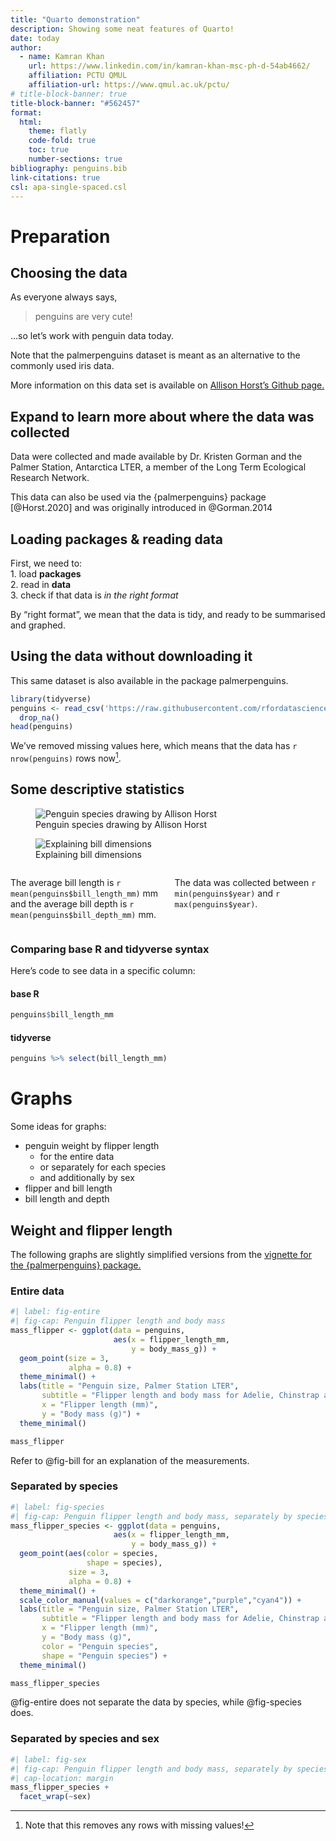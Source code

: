 ```yaml
---
title: "Quarto demonstration"
description: Showing some neat features of Quarto!
date: today 
author:
  - name: Kamran Khan 
    url: https://www.linkedin.com/in/kamran-khan-msc-ph-d-54ab4662/
    affiliation: PCTU QMUL
    affiliation-url: https://www.qmul.ac.uk/pctu/
# title-block-banner: true
title-block-banner: "#562457"
format:
  html:
    theme: flatly
    code-fold: true
    toc: true
    number-sections: true
bibliography: penguins.bib
link-citations: true
csl: apa-single-spaced.csl
---
```



# Preparation

## Choosing the data

As everyone always says,

> penguins are very cute!

...so let's work with penguin data today.  

:::{.callout-note}
Note that the palmerpenguins dataset is meant as an alternative to the commonly used iris data.
:::

More information on this data set is available on [Allison Horst's Github page.](https://allisonhorst.github.io/palmerpenguins/)  


:::{.callout-caution collapse="true"}
## Expand to learn more about where the data was collected
Data were collected and made available by Dr. Kristen Gorman and the Palmer Station, Antarctica LTER, a member of the Long Term Ecological Research Network.
:::


This data can also be used via the {palmerpenguins} package [@Horst.2020] and was originally introduced in @Gorman.2014  


## Loading packages & reading data

First, we need to:  
1. load **packages**  
2. read in **data**  
3. check if that data is *in the right format*  

[By "right format", we mean that the data is tidy, and ready to be summarised and graphed.]{.aside}

:::{.callout-tip}
## Using the data without downloading it
This same dataset is also available in the package palmerpenguins.
:::

```r
library(tidyverse)
penguins <- read_csv('https://raw.githubusercontent.com/rfordatascience/tidytuesday/master/data/2020/2020-07-28/penguins.csv') %>% 
  drop_na()
head(penguins)
```

We've removed missing values here, which means that the data has `r nrow(penguins)` rows now[^1].


## Some descriptive statistics

::: {layout-ncol=2}
![Penguin species drawing by Allison Horst](images/penguin_species.png){#fig-penguins}

![Explaining bill dimensions](images/culmen_depth.png){#fig-bill}
:::


:::: {.columns}

::: {.column width="50%"}
The average bill length is `r mean(penguins$bill_length_mm)` mm and the average bill depth is `r mean(penguins$bill_depth_mm)` mm.
:::

::: {.column width="50%"}
The data was collected between `r min(penguins$year)` and `r max(penguins$year)`.
:::

::::


### Comparing base R and tidyverse syntax

Here's code to see data in a specific column:

::: {.panel-tabset}
#### base R
``` .r
penguins$bill_length_mm
```

#### tidyverse
``` .r
penguins %>% select(bill_length_mm)
```

:::


# Graphs

Some ideas for graphs:

* penguin weight by flipper length  
    + for the entire data  
    + or separately for each species  
    + and additionally by sex  
* flipper and bill length  
* bill length and depth  

## Weight and flipper length

The following graphs are slightly simplified versions from the [vignette for the {palmerpenguins} package.](https://allisonhorst.github.io/palmerpenguins/articles/examples.html)


### Entire data
```r
#| label: fig-entire
#| fig-cap: Penguin flipper length and body mass
mass_flipper <- ggplot(data = penguins,
                       aes(x = flipper_length_mm,
                           y = body_mass_g)) +
  geom_point(size = 3,
             alpha = 0.8) +
  theme_minimal() +
  labs(title = "Penguin size, Palmer Station LTER",
       subtitle = "Flipper length and body mass for Adelie, Chinstrap and Gentoo Penguins",
       x = "Flipper length (mm)",
       y = "Body mass (g)") +
  theme_minimal()

mass_flipper
```

Refer to @fig-bill for an explanation of the measurements.

### Separated by species
```r
#| label: fig-species
#| fig-cap: Penguin flipper length and body mass, separately by species
mass_flipper_species <- ggplot(data = penguins,
                       aes(x = flipper_length_mm,
                           y = body_mass_g)) +
  geom_point(aes(color = species,
                 shape = species),
             size = 3,
             alpha = 0.8) +
  theme_minimal() +
  scale_color_manual(values = c("darkorange","purple","cyan4")) +
  labs(title = "Penguin size, Palmer Station LTER",
       subtitle = "Flipper length and body mass for Adelie, Chinstrap and Gentoo Penguins",
       x = "Flipper length (mm)",
       y = "Body mass (g)",
       color = "Penguin species",
       shape = "Penguin species") +
  theme_minimal()

mass_flipper_species
```

@fig-entire does not separate the data by species, while @fig-species does.

### Separated by species and sex
```r
#| label: fig-sex
#| fig-cap: Penguin flipper length and body mass, separately by species and sex
#| cap-location: margin
mass_flipper_species +
  facet_wrap(~sex)
```

[^1]: Note that this removes any rows with missing values!

